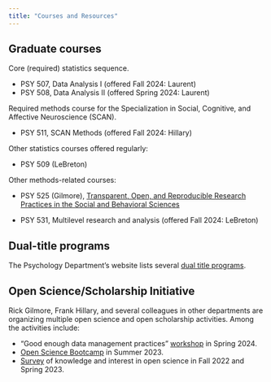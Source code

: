 ```yaml
---
title: "Courses and Resources"
---
```


## Graduate courses

Core (required) statistics sequence.

- PSY 507, Data Analysis I (offered Fall 2024: Laurent)
- PSY 508, Data Analysis II (offered Spring 2024: Laurent)

Required methods course for the Specialization in Social, Cognitive, and Affective Neuroscience (SCAN).

- PSY 511, SCAN Methods (offered Fall 2024: Hillary)

Other statistics courses offered regularly:

- PSY 509 (LeBreton)

Other methods-related courses:

- PSY 525 (Gilmore), [Transparent, Open, and Reproducible Research Practices in the Social and Behavioral Sciences](https://psu-psychology.github.io/psy-525-reproducible-research-2020/)

- PSY 531, Multilevel research and analysis (offered Fall 2024: LeBreton)

## Dual-title programs

The Psychology Department's website lists several [dual title programs](https://psych.la.psu.edu/graduate/program-areas/cross-cutting-program-initiatives/dual-degree-programs/).

## Open Science/Scholarship Initiative

Rick Gilmore, Frank Hillary, and several colleagues in other departments are organizing multiple open science and open scholarship activities. Among the activities include:

- "Good enough data management practices" [workshop](https://penn-state-open-science.github.io/data-mgmt-2024/) in Spring 2024.
- [Open Science Bootcamp](https://penn-state-open-science.github.io/bootcamp-2023/) in Summer 2023.
- [Survey](https://penn-state-open-science.github.io/survey-fall-2022/) of knowledge and interest in open science in Fall 2022 and Spring 2023.